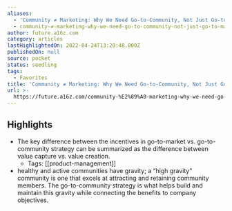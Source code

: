 ```yaml
---
aliases:
  - 'Community ≠ Marketing: Why We Need Go-to-Community, Not Just Go-to-Market'
  - community-≠-marketing-why-we-need-go-to-community-not-just-go-to-market
author: future.a16z.com
category: articles
lastHighlightedOn: 2022-04-24T13:20:48.000Z
publishedOn: null
source: pocket
status: seedling
tags:
  - Favorites
title: 'Community ≠ Marketing: Why We Need Go-to-Community, Not Just Go-to-Market'
url: >-
  https://future.a16z.com/community-%E2%89%A0-marketing-why-we-need-go-to-community-not-just-go-to-market/
---
```

## Highlights

- The key difference between the incentives in go-to-market vs. go-to-community strategy can be summarized as the difference between value capture vs. value creation.
    - Tags: [[product-management]]
- healthy and active communities have gravity; a “high gravity” community is one that excels at attracting and retaining community members. The go-to-community strategy is what helps build and maintain this gravity while connecting the benefits to company objectives.
